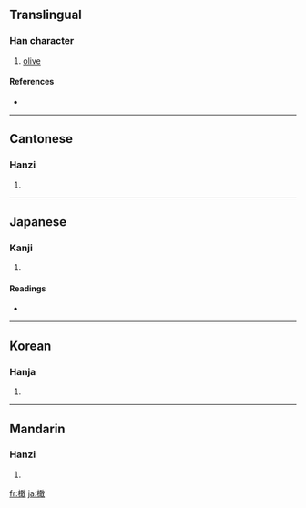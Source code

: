 ==Translingual==

===Han character===
{{Han char|rn=75|rad=木|as=12|sn=16|four=4894<sub>0</sub>|canj=木一十大 (DMJK), 木弓十大 (DNJK)}}

# [[olive]]

====References====
* {{Han ref|kx=0552.160|dkj=15512|dj=0941.050|hdz=21285.030|uh=6A44|ud=27204|bh=BEF1|bd=48881}}

----

==Cantonese==

===Hanzi===
{{yue-hanzi|jyut=|y=gam3}}

# {{defn|Cantonese}}

----

==Japanese==

===Kanji===
{{ja-kanji|grade=|rs=木12}}

# {{defn|Japanese}}

====Readings====
* {{ja-readings|on=[[かん]] (kan)|kun=}}

----

==Korean==

===Hanja===
{{ko-hanja|hangeul=감|eumhun=|rv=gam|mr=kam|y=kam}}

# {{defn|Korean}}

----

==Mandarin==

===Hanzi===
{{cmn-hanzi|pin=[[gǎn]] ([[gan3]])|wg=kan<sup>3</sup>}}

# {{defn|Mandarin}}

[[fr:橄]]
[[ja:橄]]